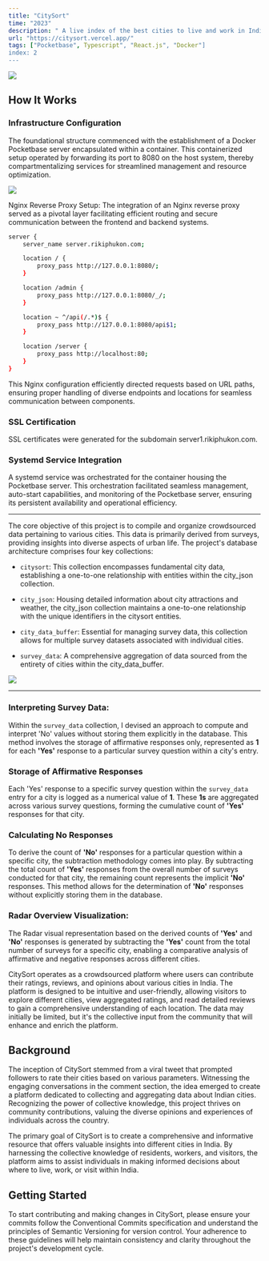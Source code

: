 ```yaml
---
title: "CitySort"
time: "2023"
description: " A live index of the best cities to live and work in India, based on crowdsourced data."
url: "https://citysort.vercel.app/"
tags: ["Pocketbase", Typescript", "React.js", "Docker"]
index: 2
---
```


<LinkPreview
  imageUrl="/projects/citysort/image.png"
  title="GitHub"
  description="A live index of the best cities to live and work in India."
  link="https://github.com/phukon/citysort"
/>

<Image
  width={600}
  height={400}
  src="https://github.com/phukon/citysort/assets/60285613/2b3f8f79-8845-49fe-85f5-8112ef06e637"
/>

## How It Works

### Infrastructure Configuration

The foundational structure commenced with the establishment of a Docker Pocketbase server encapsulated within a container. This containerized setup operated by forwarding its port to 8080 on the host system, thereby compartmentalizing services for streamlined management and resource optimization.

<Image
  width={600}
  height={400}
  src="https://github.com/phukon/citysort/assets/60285613/f06acefc-5f20-4cc7-9005-582a242f5522"
/>

Nginx Reverse Proxy Setup:
The integration of an Nginx reverse proxy served as a pivotal layer facilitating efficient routing and secure communication between the frontend and backend systems.

```bash
server {
    server_name server.rikiphukon.com;

    location / {
        proxy_pass http://127.0.0.1:8080/;
    }

    location /admin {
        proxy_pass http://127.0.0.1:8080/_/;
    }

    location ~ ^/api(/.*)$ {
        proxy_pass http://127.0.0.1:8080/api$1;
    }

    location /server {
        proxy_pass http://localhost:80;
    }
}
```

This Nginx configuration efficiently directed requests based on URL paths, ensuring proper handling of diverse endpoints and locations for seamless communication between components.

### SSL Certification

SSL certificates were generated for the subdomain server1.rikiphukon.com.

### Systemd Service Integration

A systemd service was orchestrated for the container housing the Pocketbase server. This orchestration facilitated seamless management, auto-start capabilities, and monitoring of the Pocketbase server, ensuring its persistent availability and operational efficiency.

---

The core objective of this project is to compile and organize crowdsourced data pertaining to various cities. This data is primarily derived from surveys, providing insights into diverse aspects of urban life. The project's database architecture comprises four key collections:

- `citysort`: This collection encompasses fundamental city data, establishing a one-to-one relationship with entities within the city_json collection.

- `city_json`: Housing detailed information about city attractions and weather, the city_json collection maintains a one-to-one relationship with the unique identifiers in the citysort entities.

- `city_data_buffer`: Essential for managing survey data, this collection allows for multiple survey datasets associated with individual cities.

- `survey_data`: A comprehensive aggregation of data sourced from the entirety of cities within the city_data_buffer.

<Image
  width={600}
  height={400}
  src="https://github.com/phukon/citysort/assets/60285613/78e9d840-9255-4ee9-b789-eada07733f3e"
/>

---

### Interpreting Survey Data:

Within the `survey_data` collection, I devised an approach to compute and interpret 'No' values without storing them explicitly in the database. This method involves the storage of affirmative responses only, represented as <b>1</b> for each <b>'Yes'</b> response to a particular survey question within a city's entry.

### Storage of Affirmative Responses

Each 'Yes' response to a specific survey question within the `survey_data` entry for a city is logged as a numerical value of <b>1</b>. These <b>1s</b> are aggregated across various survey questions, forming the cumulative count of <b>'Yes'</b> responses for that city.

### Calculating No Responses

To derive the count of <b>'No'</b> responses for a particular question within a specific city, the subtraction methodology comes into play. By subtracting the total count of <b>'Yes'</b> responses from the overall number of surveys conducted for that city, the remaining count represents the implicit <b>'No'</b> responses. This method allows for the determination of <b>'No'</b> responses without explicitly storing them in the database.

### Radar Overview Visualization:

The Radar visual representation based on the derived counts of <b>'Yes'</b> and <b>'No'</b> responses is generated by subtracting the <b>'Yes'</b> count from the total number of surveys for a specific city, enabling a comparative analysis of affirmative and negative responses across different cities.

CitySort operates as a crowdsourced platform where users can contribute their ratings, reviews, and opinions about various cities in India. The platform is designed to be intuitive and user-friendly, allowing visitors to explore different cities, view aggregated ratings, and read detailed reviews to gain a comprehensive understanding of each location. The data may initially be limited, but it's the collective input from the community that will enhance and enrich the platform.

## Background

The inception of CitySort stemmed from a viral tweet that prompted followers to rate their cities based on various parameters. Witnessing the engaging conversations in the comment section, the idea emerged to create a platform dedicated to collecting and aggregating data about Indian cities. Recognizing the power of collective knowledge, this project thrives on community contributions, valuing the diverse opinions and experiences of individuals across the country.

The primary goal of CitySort is to create a comprehensive and informative resource that offers valuable insights into different cities in India. By harnessing the collective knowledge of residents, workers, and visitors, the platform aims to assist individuals in making informed decisions about where to live, work, or visit within India.

## Getting Started

To start contributing and making changes in CitySort, please ensure your commits follow the Conventional Commits specification and understand the principles of Semantic Versioning for version control. Your adherence to these guidelines will help maintain consistency and clarity throughout the project's development cycle.
